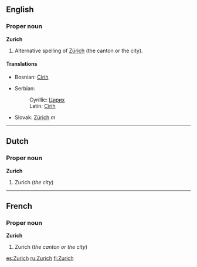 ==English==
{{wikipedia}}
===Proper noun===
'''Zurich'''
#Alternative spelling of [[Zürich]] (the canton or the city).
====Translations====
{{top}}
*Bosnian: [[Cirih]] {{m}}
{{mid}}
*Serbian:
*:Cyrillic: [[Цирих]] {{m}}
*:Latin: [[Cirih]] {{m}}
*Slovak: [[Zürich]] ''m''
{{bottom}}

----

==Dutch==
===Proper noun===
'''Zurich'''

#Zurich (''the city'')

----
==French==
===Proper noun===
'''Zurich'''

#Zurich (''the canton or the city'')

[[es:Zurich]]
[[ru:Zurich]]
[[fi:Zurich]]
